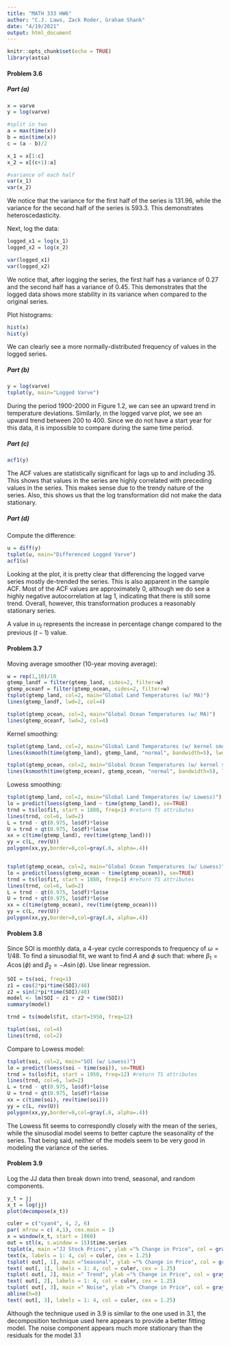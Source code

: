 ```yaml
---
title: "MATH 333 HW6"
author: "C.J. Laws, Zack Roder, Graham Shank"
date: "4/19/2021"
output: html_document
---
```


```r
knitr::opts_chunk$set(echo = TRUE)
library(astsa)
```

#### Problem 3.6
##### Part (a)
```r
x = varve
y = log(varve)

#split in two
a = max(time(x))
b = min(time(x))
c = (a - b)/2

x_1 = x[1:c]
x_2 = x[(c+1):a]

#variance of each half
var(x_1)
var(x_2)
```
We notice that the variance for the first half of the series is 131.96, while the variance for the second half of the series is 593.3. This demonstrates heteroscedasticity.

Next, log the data:

```r
logged_x1 = log(x_1)
logged_x2 = log(x_2)

var(logged_x1)
var(logged_x2)
```

We notice that, after logging the series, the first half has a variance of 0.27 and the second half has a variance of 0.45. This demonstrates that the logged data shows more stability in its variance when compared to the original series.

Plot histograms:
```r
hist(x)
hist(y)
```

We can clearly see a more normally-distributed frequency of values in the logged series.

##### Part (b)
```r
y = log(varve)
tsplot(y, main="Logged Varve")
```

During the period 1900-2000 in Figure 1.2, we can see an upward trend in temperature deviations. Similarly, in the logged varve plot, we see an upward trend between 200 to 400. Since we do not have a start year for this data, it is impossible to compare during the same time period.

##### Part (c)
```r
acf1(y)
```

The ACF values are statistically significant for lags up to and including 35. This shows that values in the series are highly correlated with preceding values in the series. This makes sense due to the trendy nature of the series. Also, this shows us that the log transformation did not make the data stationary.

##### Part (d)
Compute the difference: 
```r
u = diff(y)
tsplot(u, main="Differenced Logged Varve")
acf1(u)
```
Looking at the plot, it is pretty clear that differencing the logged varve series mostly de-trended the series. This is also apparent in the sample ACF. Most of the ACF values are approximately 0, although we do see a highly negative autocorrelation at lag 1, indicating that there is still some trend. Overall, however, this transformation produces a reasonably stationary series.

A value in $u_t$ represents the increase in percentage change compared to the previous $(t-1)$ value. 

#### Problem 3.7
Moving average smoother (10-year moving average):
```r
w = rep(1,10)/10
gtemp_landf = filter(gtemp_land, sides=2, filter=w)
gtemp_oceanf = filter(gtemp_ocean, sides=2, filter=w)
tsplot(gtemp_land, col=2, main="Global Land Temperatures (w/ MA)")
lines(gtemp_landf, lwd=2, col=4)

tsplot(gtemp_ocean, col=2, main="Global Ocean Temperatures (w/ MA)")
lines(gtemp_oceanf, lwd=2, col=4)

```

Kernel smoothing:
```r
tsplot(gtemp_land, col=2, main="Global Land Temperatures (w/ kernel smoothing)")
lines(ksmooth(time(gtemp_land), gtemp_land, "normal", bandwidth=5), lwd=2, col=4)

tsplot(gtemp_ocean, col=2, main="Global Ocean Temperatures (w/ kernel smoothing)")
lines(ksmooth(time(gtemp_ocean), gtemp_ocean, "normal", bandwidth=5), lwd=2, col=4)
```

Lowess smoothing:
```r
tsplot(gtemp_land, col=2, main="Global Land Temperatures (w/ Lowess)")
lo = predict(loess(gtemp_land ~ time(gtemp_land)), se=TRUE)
trnd = ts(lo$fit, start = 1880, freq=1) #return TS attributes
lines(trnd, col=6, lwd=2)
L = trnd - qt(0.975, lo$df)*lo$se
U = trnd + qt(0.975, lo$df)*lo$se
xx = c(time(gtemp_land), rev(time(gtemp_land)))
yy = c(L, rev(U))
polygon(xx,yy,border=8,col=gray(.6, alpha=.4))


tsplot(gtemp_ocean, col=2, main="Global Ocean Temperatures (w/ Lowess)")
lo = predict(loess(gtemp_ocean ~ time(gtemp_ocean)), se=TRUE)
trnd = ts(lo$fit, start = 1880, freq=1) #return TS attributes
lines(trnd, col=6, lwd=2)
L = trnd - qt(0.975, lo$df)*lo$se
U = trnd + qt(0.975, lo$df)*lo$se
xx = c(time(gtemp_ocean), rev(time(gtemp_ocean)))
yy = c(L, rev(U))
polygon(xx,yy,border=8,col=gray(.6, alpha=.4))
```

#### Problem 3.8
Since SOI is monthly data, a 4-year cycle corresponds to frequency of $\omega = 1/48$. To find a sinusodial fit, we want to find $A$ and $\phi$ such that:
\begin{align}
x_t &= A\cos(2\pi \omega t + \phi) + w_t \\
    &= \beta_1\cos (2\pi \omega t) + \beta_2 (2 \pi \omega t) + w_t
\end{align}
where $\beta_1 = A\cos (\phi)$ and $\beta_2 = -A\sin (\phi)$. Use linear regression.

```r
SOI = ts(soi, freq=1)
z1 = cos(2*pi*time(SOI)/48)
z2 = sin(2*pi*time(SOI)/48)
model <- lm(SOI ~ z1 + z2 + time(SOI))
summary(model)

trnd = ts(model$fit, start=1950, freq=12)

tsplot(soi, col=4)
lines(trnd, col=2)
```

Compare to Lowess model:
```r
tsplot(soi, col=2, main="SOI (w/ Lowess)")
lo = predict(loess(soi ~ time(soi)), se=TRUE)
trnd = ts(lo$fit, start = 1950, freq=12) #return TS attributes
lines(trnd, col=6, lwd=2)
L = trnd - qt(0.975, lo$df)*lo$se
U = trnd + qt(0.975, lo$df)*lo$se
xx = c(time(soi), rev(time(soi)))
yy = c(L, rev(U))
polygon(xx,yy,border=8,col=gray(.6, alpha=.4))
```

The Lowess fit seems to correspondly closely with the mean of the series, while the sinusodial model seems to better capture the seasonality of the series. That being said, neither of the models seem to be very good in modeling the variance of the series.

#### Problem 3.9
Log the JJ data then break down into trend, seasonal, and random components.
```r
y_t = jj
x_t = log(jj)
plot(decompose(x_t))

culer = c("cyan4", 4, 2, 6) 
par( mfrow = c( 4,1), cex.main = 1) 
x = window(x_t, start = 1960)
out = stl(x, s.window = 15)$time.series 
tsplot(x, main ="JJ Stock Prices", ylab ="% Change in Price", col = gray(.7))
text(x, labels = 1: 4, col = culer, cex = 1.25) 
tsplot( out[, 1], main ="Seasonal", ylab ="% Change in Price", col = gray(.7))
text( out[, 1], labels = 1: 4, col = culer, cex = 1.25) 
tsplot( out[, 2], main =" Trend", ylab ="% Change in Price", col = gray(.7))
text( out[, 2], labels = 1: 4, col = culer, cex = 1.25) 
tsplot( out[, 3], main =" Noise", ylab ="% Change in Price", col = gray(.7))
abline(h=0)
text( out[, 3], labels = 1: 4, col = culer, cex = 1.25)
```

Although the technique used in 3.9 is similar to the one used in 3.1, the decomposition technique used here appears to provide a better fitting model. The noise component appears much more stationary than the residuals for the model 3.1